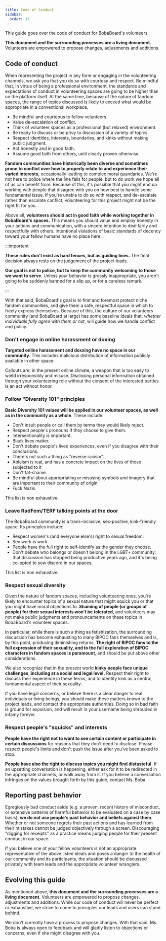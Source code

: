 ```yaml
---
title: Code of Conduct
sidebar:
  order: 15
---
```



This guide goes over the code of conduct for BobaBoard's volunteers.

<Aside type="tip">

**This document and the surrounding processes are a living document.**
Volunteers are empowered to propose changes, adjustments and additions.

</Aside>

## Code of conduct

When representing the project in any form or engaging in the volunteering
channels, we ask you that you do so with courtesy and respect. Be mindful that,
in virtue of being a professional environment, the standards and expectations of
conduct in volunteering spaces are going to be higher than on the platform
itself. At the same time, because of the nature of fandom spaces, the range of
topics discussed is likely to exceed what would be appropriate in a conventional
workplace.

<Aside type="tip" title="Values at a glance">

- Be mindful and courteous to fellow volunteers.
- Value de-escalation of conflict.
- Think of volunteer spaces as a professional (but relaxed) environment.
- Be ready to discuss or be privy to discussion of a variety of topics.
- Respect identities, interests, boundaries, and kinks without making public
  judgment.
- Act honestly and in good faith.
- Assume good faith from others, until clearly proven otherwise.

</Aside>

**Fandom communities have historically been diverse and sometimes prone to
conflict over how to properly relate to and experience their varied interests,**
occasionally leading to complex moral quandaries. We're not here to police where
the line falls for people, but to do work we hope all of us can benefit from.
Because of this, it's possible that you might end up working with people that
disagree with you on how best to handle some fundamental issue. If you're unable
to do so with respect, and de-escalate rather than escalate conflict,
volunteering for this project might not be the right fit for you.

Above all, **volunteers should act in good faith while working together in
BobaBoard's spaces.** This means you should value and employ honesty in your
actions and communication, with a sincere intention to deal fairly and
respectfully with others. Intentional violations of basic standards of decency
toward your fellow humans have no place here.

:::important

**These rules don't exist as hard fences, but as guiding lines.** The final
decision always rests on the judgement of the project leads.

**Our goal is not to police, but to keep the community welcoming to those we
want to serve.** Unless your behavior is grossly inappropriate, you aren't going
to be suddenly banned for a slip up, or for a careless remark.

:::

With that said, BobaBoard's goal is to first and foremost protect niche fandom
communities, and give them a safe, respectful space in which to freely express
themselves. Because of this, the culture of our volunteers community (and
BobaBoard at large) has some baseline ideals that, _whether individuals fully
agree with them or not_, will guide how we handle conflict and policy.

### Don't engage in online harassment or doxing

**Targeted online harassment and doxxing have no space in our community.** This
includes malicious distribution of information publicly available in other
space.

Callouts are, in the present online climate, a weapon that is too easy to wield
irresponsibly and misuse. Disclosing personal information obtained through your
volunteering role without the consent of the interested parties is an act
without honor.

### Follow "Diversity 101" principles

**Basic Diversity 101 values will be applied in our volunteer spaces, as well as
in the community as a whole**. These include:

- Don't insult people or call them by terms they would likely reject.
- Respect people's pronouns if they choose to give them.
- Intersectionality is important.
- Black lives matter.
- Don't debate people's lived experiences, even if you disagree with their
  conclusions.
- There's not such a thing as "reverse racism".
- Ableism is real, and has a concrete impact on the lives of those subjected to
  it
- Don't fat-shame.
- Be mindful about appropriating or misusing symbols and imagery that are
  important to their community of origin
- Fuck Nazis.

This list is non exhaustive.

### Leave RadFem/TERF talking points at the door

The BobaBoard community is a trans-inclusive, sex-positive, kink-friendly space.
Its principles include:

- Respect women's (and everyone else's) right to sexual freedom.
- Sex work is work.
- People have the full right to self-identify as the gender they choose.
- Don't debate who belongs or doesn't belong in the LGBT+ community: that
  discussion has stopped being productive years ago, and it's being co-opted to
  sow discord in our spaces.

This list is non exhaustive.

### Respect sexual diversity

Given the nature of fandom spaces, including volunteering ones, you're likely to
encounter topics of a sexual nature that might squick you or that you might have
moral objections to. **Shaming of people (or groups of people) for their sexual
interests won't be tolerated**, and volunteers may not make public judgments and
pronouncements on these topics in BobaBoard's volunteer spaces.

In particular, while there is such a thing as fetishization, the surrounding
discussion has become exhausting to many BIPOC fans themselves and is, by this
point, producing diminishing returns. **The right of BIPOC fans to the full
expression of their sexuality, and to the full exploration of BIPOC characters
in fandom spaces is paramount**, and should be put above other considerations.

We also recognize that in the present world **kinky people face unique
challenges, including at a social and legal level.** Respect their right to
discuss their experience in these terms, and to identity kink as a central,
fundamental aspect of their sexuality.

If you have legal concerns, or believe there is a clear danger to real
individuals or living beings, you should make these matters known to the project
leads, and contact the appropriate authorities. Doing so in bad faith is ground
for expulsion, and will result in your username being shrouded in infamy
forever.

### Respect people's "squicks" and interests

**People have the right not to want to see certain content or participate in
certain discussions** for reasons that they don't need to disclose. Please
respect people's limits and don't push the issue after you've been asked to
stop.

**People have also the right to discuss topics you might find distasteful.** If
an upsetting conversation is happening, either ask for it to be redirected in
the appropriate channels, or walk away from it. If you believe a conversation
infringes on the values brought forth by this guide, contact Ms. Boba.

## Reporting past behavior

Egregiously bad conduct aside (e.g. a proven, recent history of misconduct, or
extensive patterns of harmful behavior to be evaluated on a case by case basis),
**we do not use people's past behavior and beliefs against them**. Whether or
not someone regrets their past actions and has learned from their mistakes
cannot be judged objectively through a screen. Discouraging "digging for
receipts" as a practice means judging people for their present conduct in our
space.

If you believe one of your fellow volunteers is not an appropriate
representative of the above listed ideals and poses a danger to the health of
our community and its participants, the situation should be discussed privately
with team leads and the appropriate volunteer wranglers.

## Evolving this guide

As mentioned above, **this document and the surrounding processes are a living
document.** Volunteers are empowered to propose changes, adjustments and
additions. While our code of conduct will never be perfect or exhaustive, we
strive to come to principles our leads and users can stand behind.

We don't currently have a process to propose changes. With that said, Ms. Boba
is always open to feedback and will gladly listen to objections or concerns,
even if she might disagree with you.
